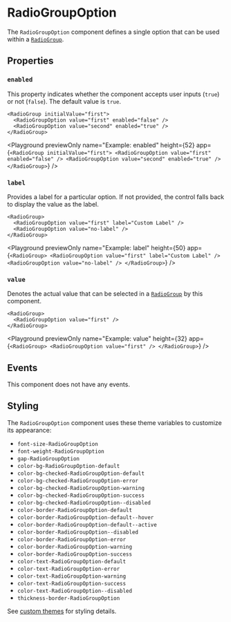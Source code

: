 # RadioGroupOption

The `RadioGroupOption` component defines a single option that can be used within a [`RadioGroup`](./RadioGroup).

## Properties

### `enabled`

This property indicates whether the component accepts user inputs (`true`) or not (`false`). The default value is `true`.


```ueml copy {2-3}
<RadioGroup initialValue="first">
  <RadioGroupOption value="first" enabled="false" />
  <RadioGroupOption value="second" enabled="true" />
</RadioGroup>
```

<Playground
  previewOnly
  name="Example: enabled"
  height={52}
  app={`
    <RadioGroup initialValue="first">
      <RadioGroupOption value="first" enabled="false" />
      <RadioGroupOption value="second" enabled="true" />
    </RadioGroup>
  `}
/>

### `label`

Provides a label for a particular option. If not provided, the control falls back to display the value as the label.

```ueml copy /label="Custom Label"/
<RadioGroup>
  <RadioGroupOption value="first" label="Custom Label" />
  <RadioGroupOption value="no-label" />
</RadioGroup>
```

<Playground
  previewOnly
  name="Example: label"
  height={50}
  app={`
    <RadioGroup>
      <RadioGroupOption value="first" label="Custom Label" />
      <RadioGroupOption value="no-label" />
    </RadioGroup>
  `}
/>

### `value`

Denotes the actual value that can be selected in a [`RadioGroup`](./RadioGroup.mdx) by this component.

```ueml copy /value="first"/
<RadioGroup>
  <RadioGroupOption value="first" />
</RadioGroup>
```

<Playground
  previewOnly
  name="Example: value"
  height={32}
  app={`
    <RadioGroup>
      <RadioGroupOption value="first" />
    </RadioGroup>
  `}
/>

## Events

This component does not have any events.

## Styling

The `RadioGroupOption` component uses these theme variables to customize its appearance:

- `font-size-RadioGroupOption`
- `font-weight-RadioGroupOption`
- `gap-RadioGroupOption`
- `color-bg-RadioGroupOption-default`
- `color-bg-checked-RadioGroupOption-default`
- `color-bg-checked-RadioGroupOption-error`
- `color-bg-checked-RadioGroupOption-warning`
- `color-bg-checked-RadioGroupOption-success`
- `color-bg-checked-RadioGroupOption--disabled`
- `color-border-RadioGroupOption-default`
- `color-border-RadioGroupOption-default--hover`
- `color-border-RadioGroupOption-default--active`
- `color-border-RadioGroupOption--disabled`
- `color-border-RadioGroupOption-error`
- `color-border-RadioGroupOption-warning`
- `color-border-RadioGroupOption-success`
- `color-text-RadioGroupOption-default`
- `color-text-RadioGroupOption-error`
- `color-text-RadioGroupOption-warning`
- `color-text-RadioGroupOption-success`
- `color-text-RadioGroupOption--disabled`
- `thickness-border-RadioGroupOption`

See [custom themes](/learning/themes/overview.mdx) for styling details.
